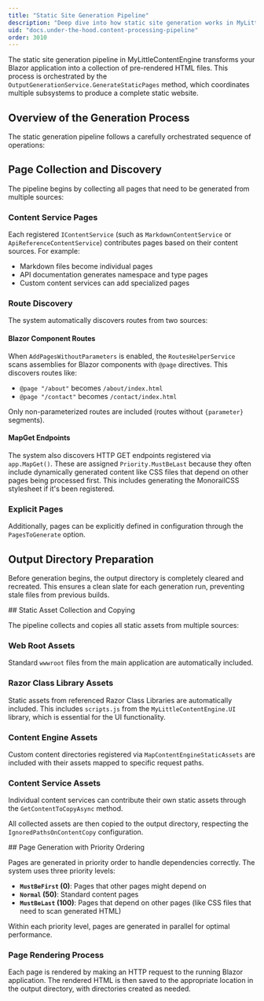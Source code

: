 ```yaml
---
title: "Static Site Generation Pipeline"
description: "Deep dive into how static site generation works in MyLittleContentEngine"
uid: "docs.under-the-hood.content-processing-pipeline"
order: 3010
---
```


The static site generation pipeline in MyLittleContentEngine transforms your Blazor application into a collection of
pre-rendered HTML files. This process is orchestrated by the `OutputGenerationService.GenerateStaticPages` method, which
coordinates multiple subsystems to produce a complete static website.

## Overview of the Generation Process

The static generation pipeline follows a carefully orchestrated sequence of operations:
<Steps>
<Step stepNumber="1">
## Page Collection and Discovery

The pipeline begins by collecting all pages that need to be generated from multiple sources:

### Content Service Pages

Each registered `IContentService` (such as `MarkdownContentService` or `ApiReferenceContentService`) contributes pages
based on their content sources. For example:

- Markdown files become individual pages
- API documentation generates namespace and type pages
- Custom content services can add specialized pages

### Route Discovery

The system automatically discovers routes from two sources:

#### Blazor Component Routes

When `AddPagesWithoutParameters` is enabled, the `RoutesHelperService` scans assemblies for Blazor components with
`@page` directives. This discovers routes like:

- `@page "/about"` becomes `/about/index.html`
- `@page "/contact"` becomes `/contact/index.html`

Only non-parameterized routes are included (routes without `{parameter}` segments).

#### MapGet Endpoints

The system also discovers HTTP GET endpoints registered via `app.MapGet()`. These are assigned `Priority.MustBeLast`
because they often include dynamically generated content like CSS files that depend on other pages being processed first. This includes generating the MonorailCSS stylesheet if it's been registered.

### Explicit Pages

Additionally, pages can be explicitly defined in configuration through the `PagesToGenerate` option.

</Step>
<Step stepNumber="2">

## Output Directory Preparation

Before generation begins, the output directory is completely cleared and recreated. This ensures a clean slate for each generation run, preventing stale files from previous builds.


</Step>
<Step stepNumber="3">
## Static Asset Collection and Copying

The pipeline collects and copies all static assets from multiple sources:

### Web Root Assets

Standard `wwwroot` files from the main application are automatically included.

### Razor Class Library Assets

Static assets from referenced Razor Class Libraries are automatically included. This includes `scripts.js` from the `MyLittleContentEngine.UI` library, which is essential for the UI functionality.

### Content Engine Assets

Custom content directories registered via `MapContentEngineStaticAssets` are included with their assets mapped to specific request paths.

### Content Service Assets

Individual content services can contribute their own static assets through the `GetContentToCopyAsync` method.

All collected assets are then copied to the output directory, respecting the `IgnoredPathsOnContentCopy` configuration.

</Step>
<Step stepNumber="4">
## Page Generation with Priority Ordering

Pages are generated in priority order to handle dependencies correctly. The system uses three priority levels:

- **`MustBeFirst` (0)**: Pages that other pages might depend on
- **`Normal` (50)**: Standard content pages
- **`MustBeLast` (100)**: Pages that depend on other pages (like CSS files that need to scan generated HTML)

Within each priority level, pages are generated in parallel for optimal performance.

### Page Rendering Process

Each page is rendered by making an HTTP request to the running Blazor application. The rendered HTML is then saved to the appropriate location in the output directory, with directories created as needed.
</Step>
</Steps>